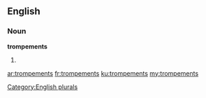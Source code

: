 ==English==

===Noun===
'''trompements'''

# {{plural of|trompement}}

[[Category:English plurals]]

[[ar:trompements]]
[[fr:trompements]]
[[ku:trompements]]
[[my:trompements]]